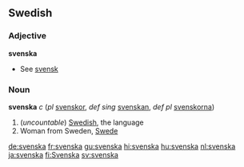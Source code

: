 ==Swedish==
===Adjective===
'''svenska'''

*See [[svensk]]

===Noun===
'''svenska''' ''c'' (''pl'' [[svenskor]], ''def sing'' [[svenskan]], ''def pl'' [[svenskorna]])

# (''uncountable'') [[Swedish]], the language
# Woman from Sweden, [[Swede]]

[[de:svenska]]
[[fr:svenska]]
[[gu:svenska]]
[[hi:svenska]]
[[hu:svenska]]
[[nl:svenska]]
[[ja:svenska]]
[[fi:Svenska]]
[[sv:svenska]]